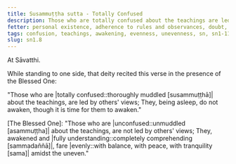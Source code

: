 ```yaml
---
title: Susammuṭṭha sutta - Totally Confused
description: Those who are totally confused about the teachings are led by others' views and do not awaken from sleep.
fetter: personal existence, adherence to rules and observances, doubt, ignorance
tags: confusion, teachings, awakening, evenness, unevenness, sn, sn1-11, sn1
slug: sn1.8
---
```


At Sāvatthi.

While standing to one side, that deity recited this verse in the presence of the Blessed One:

"Those who are |totally confused::thoroughly muddled [susammuṭṭhā]| about the teachings,
are led by others' views;
They, being asleep, do not awaken,
though it is time for them to awaken."

[The Blessed One]: "Those who are |unconfused::unmuddled [asammuṭṭha]| about the teachings,
are not led by others' views;
They, awakened and |fully understanding::completely comprehending [sammadaññā]|,
fare |evenly::with balance, with peace, with tranquility [sama]| amidst the uneven."